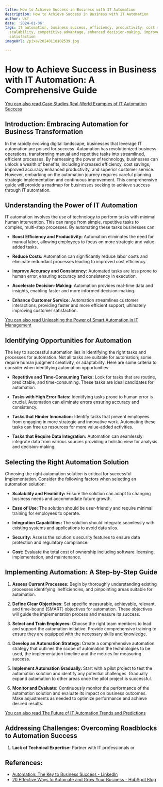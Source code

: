 ```yaml
---
title: How to Achieve Success in Business with IT Automation
description: How to Achieve Success in Business with IT Automation
author: Usf
date: '2024-01-06'
tags: IT automation, business success, efficiency, productivity, cost reduction, innovation,
  scalability, competitive advantage, enhanced decision-making, improved customer
  satisfaction
imageUrl: /pixa/20240118102539.jpg

---
```

# How  to Achieve Success in Business with IT  Automation: A Comprehensive Guide

[You can also  read Case Studies Real-World Examples of IT Automation Success](Case%20Studies%20Real-World%20Examples%20of%20IT%20Automation%20Success)


## Introduction: Embracing Automation  for Business Transformation

In the rapidly evolving digital landscape, businesses  that  leverage  IT automation are poised for success. Automation has revolutionized business operations, transforming manual and repetitive tasks into streamlined,  efficient processes. By harnessing the power of technology, businesses can unlock a wealth of benefits,  including increased efficiency, cost savings,  improved  accuracy enhanced productivity, and superior customer service. However, embarking on the automation journey requires careful  planning strategic implementation and continuous  improvement. This comprehensive guide will provide a roadmap for businesses seeking to achieve success through IT automation.

## Understanding the Power of IT Automation

IT automation involves the  use of technology to perform tasks with minimal  human intervention. This can range  from simple, repetitive tasks to complex, multi-step processes. By automating these tasks businesses can:

- **Boost Efficiency and Productivity:** Automation eliminates  the need for manual labor, allowing employees to focus on more strategic and value-added tasks.

- **Reduce Costs:** Automation  can significantly reduce labor costs and eliminate  redundant  processes leading to improved cost efficiency.

- **Improve Accuracy  and Consistency:** Automated tasks are less prone to human  error, ensuring accuracy and consistency in execution.

- **Accelerate Decision-Making:** Automation provides real-time data and insights, enabling faster and more informed decision-making.

- **Enhance Customer Service:** Automation streamlines customer interactions, providing faster and more  efficient support, ultimately improving customer satisfaction.

[You can also read Unleashing the Power of  Smart Automation in IT Management](Unleashing%20the%20Power%20of%20Smart%20Automation%20in%20IT%20Management)


## Identifying Opportunities for Automation

The key to successful automation lies in identifying the right tasks and  processes for automation. Not all tasks are suitable for automation; some  require human judgment creativity,  or adaptability. Here are some  criteria to consider when identifying  automation opportunities:

- **Repetitive and Time-Consuming Tasks:** Look for tasks that are routine, predictable, and time-consuming. These tasks are ideal candidates for automation.

- **Tasks with High Error Rates:** Identifying tasks prone to human  error  is crucial.  Automation can eliminate errors ensuring accuracy and consistency.

- **Tasks that Hinder Innovation:** Identify tasks that prevent employees from engaging in more strategic and innovative work. Automating these tasks can free up  resources for more value-added activities.

- **Tasks that Require Data Integration:** Automation can seamlessly integrate  data from various sources  providing a holistic view for analysis and decision-making.

## Selecting  the Right Automation Solution

Choosing the right automation solution is critical for successful implementation. Consider the following factors when selecting an automation solution:

- **Scalability  and  Flexibility:** Ensure the solution  can adapt to changing business needs and accommodate future  growth.

- **Ease of Use:** The solution should be user-friendly and require minimal  training for  employees to operate.

- **Integration Capabilities:** The solution  should integrate seamlessly with existing systems and applications to avoid data silos.

-  **Security:** Assess the solution's  security features to ensure  data protection and regulatory compliance.

- **Cost:** Evaluate the total cost  of ownership including software licensing, implementation, and maintenance.

## Implementing Automation: A Step-by-Step Guide

1. **Assess Current Processes:** Begin by thoroughly understanding existing  processes identifying inefficiencies, and pinpointing areas suitable for  automation.

2. **Define Clear Objectives:** Set specific measurable, achievable, relevant, and time-bound  (SMART) objectives for automation. These objectives will guide the implementation process and measure its success.

3. **Select and Train Employees:** Choose the right team members to lead  and support the automation initiative. Provide comprehensive  training to ensure they are equipped with the necessary skills and  knowledge.

4. **Develop an  Automation Strategy:** Create a comprehensive automation strategy that outlines the scope of automation the technologies to be  used, the implementation timeline and the metrics for measuring success.

5.  **Implement Automation Gradually:** Start with a pilot  project to test the automation solution  and identify any  potential challenges.  Gradually expand automation to other areas once the pilot project is successful.

6. **Monitor and Evaluate:** Continuously monitor the performance of the automation solution and evaluate its impact on business outcomes. Make  adjustments as needed to optimize performance and  achieve desired results.

[You can also read The Future of IT  Automation  Trends and Predictions](The%20Future%20of%20IT%20Automation%20Trends%20and%20Predictions)


## Addressing  Challenges: Overcoming Roadblocks to Automation Success

1. **Lack of Technical Expertise:**  Partner with IT professionals or

## References:
- [Automation: The Key to Business Success - LinkedIn](https://www.linkedin.com/pulse/automation-key-business-success-thinakar-s)
- [20 Effective Ways to Automate and Grow Your Business - HubSpot Blog](https://blog.hubspot.com/marketing/most-effective-ways-to-automate-your-business)
